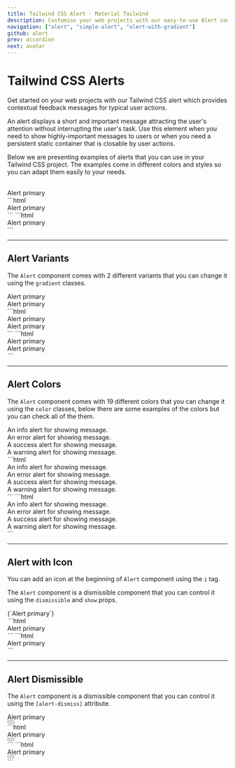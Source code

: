 ```yaml
---
title: Tailwind CSS Alert - Material Tailwind
description: Customise your web projects with our easy-to-use Alert component for Tailwind CSS using Material Design guidelines.
navigation: ["alert", "simple-alert", "alert-with-gradient"]
github: alert
prev: accordion
next: avatar
---
```


# Tailwind CSS Alerts

Get started on your web projects with our Tailwind CSS alert which provides contextual feedback messages for typical user actions.

An alert displays a short and important message attracting the user's attention without interrupting the user's task. Use this element when you need to show highly-important messages to users or when you need a persistent static container that is closable by user actions.

Below we are presenting examples of alerts that you can use in your Tailwind CSS project. The examples come in different colors and styles so you can adapt them easily to your needs.

<br />
<ComponentDemo id="alert">
  <div className="alert alert-pink mb-0 w-full">Alert primary</div>
</ComponentDemo>

<CodeTabs>
  <TabPanel value={1}>
    ```html
    <div class="alert alert-pink w-full">Alert primary</div>
    ```
  </TabPanel>
  <TabPanel value={2}>
    ```html
    <div class="font-regular relative block w-full rounded-lg bg-pink-500 p-4 text-base leading-5 text-white opacity-100">
      Alert primary
    </div>
    ```
  </TabPanel>
</CodeTabs>

---

## Alert Variants

The <Code>Alert</Code> component comes with 2 different variants that you can change it using the <Code>gradient</Code> classes.

<ComponentDemo id="alert-variants">
  <div className="flex w-full flex-col gap-2">
    <div className="alert alert-pink w-full">Alert primary</div>
    <div className="alert alert-pink alert-gradient w-full">Alert primary</div>
  </div>
</ComponentDemo>

<CodeTabs>
  <TabPanel value={1}>
    ```html
    <div className="flex w-full flex-col gap-2">
      <div className="alert alert-pink w-full">Alert primary</div>
      <div className="alert alert-pink alert-gradient w-full">Alert primary</div>
    </div>
    ```
  </TabPanel>
  <TabPanel value={2}>
    ```html
    <div className="flex w-full flex-col gap-2">
      <div className="font-regular relative block w-full rounded-lg bg-pink-500 p-4 text-base leading-5 text-white opacity-100">Alert primary</div>
      <div className="font-regular relative mb-4 block w-full rounded-lg bg-gradient-to-tr from-pink-600 to-pink-400 p-4 text-base leading-5 text-white opacity-100">Alert primary</div>
    </div>
    ```
  </TabPanel>
</CodeTabs>

---

## Alert Colors

The <Code>Alert</Code> component comes with 19 different colors that you can change it using the <Code>color</Code> classes, below there are some examples of the colors but you can check all of the them.

<ComponentDemo id="simple-alert">
  <div className="alert alert-blue w-full">An info alert for showing message.</div>
  <div className="alert alert-red w-full">An error alert for showing message.</div>
  <div className="alert alert-green w-full">A success alert for showing message.</div>
  <div className="alert alert-orange w-full">A warning alert for showing message.</div>
</ComponentDemo>

<CodeTabs>
  <TabPanel value={1}>
    ```html
    <div className="alert alert-blue w-full">An info alert for showing message.</div>
    <div className="alert alert-red w-full">An error alert for showing message.</div>
    <div className="alert alert-green w-full">A success alert for showing message.</div>
    <div className="alert alert-orange w-full">A warning alert for showing message.</div>
    ```
  </TabPanel>
  <TabPanel value={2}>
    ```html
    <div class="font-regular relative mb-4 block w-full rounded-lg bg-blue-500 p-4 text-base leading-5 text-white opacity-100">
      An info alert for showing message.
    </div>
    <div class="font-regular relative mb-4 block w-full rounded-lg bg-red-500 p-4 text-base leading-5 text-white opacity-100">
      An error alert for showing message.
    </div>
    <div class="font-regular relative mb-4 block w-full rounded-lg bg-green-500 p-4 text-base leading-5 text-white opacity-100">
      A success alert for showing message.
    </div>
    <div class="font-regular relative mb-4 block w-full rounded-lg bg-orange-500 p-4 text-base leading-5 text-white opacity-100">
      A warning alert for showing message.
    </div>
    ```
  </TabPanel>
</CodeTabs>

---

## Alert with Icon

You can add an icon at the beginning of <Code>Alert</Code> component using the <Code>i</Code> tag.

The <Code>Alert</Code> component is a dismissible component that you can control it using the <Code>dismissible</Code> and <Code>show</Code> props.

<ComponentDemo id="alert-dismissible">
  <div className="alert alert-pink mb-0 flex w-full">
    <i class="fas fa-exclamation mr-2"></i>
    {`Alert primary`}
  </div>
</ComponentDemo>

<CodeTabs>
  <TabPanel value={1}>
    ```html
    <div className="alert alert-pink mb-0 flex w-full">
      <i class="fas fa-exclamation mr-2"></i>
      Alert primary
    </div>
    ```
  </TabPanel>
  <TabPanel value={2}>
    ```html
    <div class="font-regular relative mb-4 block w-full rounded-lg bg-gradient-to-tr from-pink-600 to-pink-400 p-4 text-base leading-5 text-white opacity-100">
      <i class="fas fa-exclamation mr-2"></i>
      Alert primary
    </div>
    ```
  </TabPanel>
</CodeTabs>

---

## Alert Dismissible

The <Code>Alert</Code> component is a dismissible component that you can control it using the <Code>[alert-dismiss]</Code> attribute.

<ComponentDemo id="alert-dismissible">
  <div className="alert alert-pink mb-0 w-full" alert-dismiss>
    <div className="mr-12">Alert primary</div>
    <div class="absolute top-2.5 right-3 w-max rounded-lg transition-all hover:bg-white hover:bg-opacity-20">
      <button
        role="button"
        class="w-max rounded-lg p-1"
        alert-dismiss=""
      >
        <svg
          xmlns="http://www.w3.org/2000/svg"
          class="h-6 w-6"
          fill="none"
          viewBox="0 0 24 24"
          stroke="currentColor"
          stroke-width="2"
        >
          <path
            stroke-linecap="round"
            stroke-linejoin="round"
            d="M6 18L18 6M6 6l12 12"
          ></path>
        </svg>
      </button>
    </div>
  </div>
</ComponentDemo>

<CodeTabs>
  <TabPanel value={1}>
    ```html
    <div className="alert alert-pink mb-0 w-full" alert-dismiss>
      <div className="mr-12">Alert primary</div>
      <div class="absolute top-2.5 right-3 w-max rounded-lg transition-all hover:bg-white hover:bg-opacity-20">
        <button
          role="button"
          class="w-max rounded-lg p-1"
          alert-dismiss=""
        >
          <svg
            xmlns="http://www.w3.org/2000/svg"
            class="h-6 w-6"
            fill="none"
            viewBox="0 0 24 24"
            stroke="currentColor"
            stroke-width="2"
          >
            <path
              stroke-linecap="round"
              stroke-linejoin="round"
              d="M6 18L18 6M6 6l12 12"
            ></path>
          </svg>
        </button>
      </div>
    </div>
    ```
  </TabPanel>
  <TabPanel value={2}>
    ```html
    <div className="font-regular relative block w-full rounded-lg bg-pink-500 p-4 text-base leading-5 text-white opacity-100" alert-dismiss>
      <div className="mr-12">Alert primary</div>
      <div class="absolute top-2.5 right-3 w-max rounded-lg transition-all hover:bg-white hover:bg-opacity-20">
        <button
          role="button"
          class="w-max rounded-lg p-1"
          alert-dismiss=""
        >
          <svg
            xmlns="http://www.w3.org/2000/svg"
            class="h-6 w-6"
            fill="none"
            viewBox="0 0 24 24"
            stroke="currentColor"
            stroke-width="2"
          >
            <path
              stroke-linecap="round"
              stroke-linejoin="round"
              d="M6 18L18 6M6 6l12 12"
            ></path>
          </svg>
        </button>
      </div>
    </div>
    ```
  </TabPanel>
</CodeTabs>
